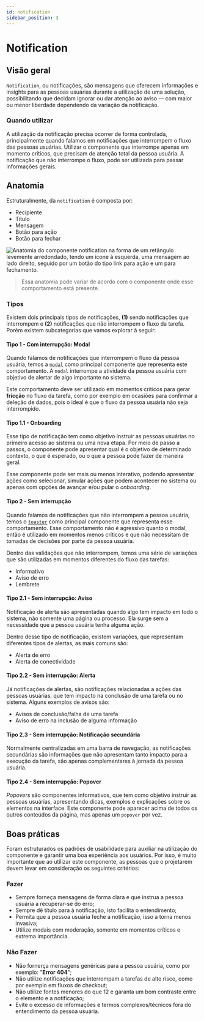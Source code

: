 ```yaml
---
id: notification
sidebar_position: 3
---
```



# Notification

## Visão geral

`Notification`, ou notificações, são mensagens que oferecem informações e insights para as pessoas usuárias durante a utilização de uma solução,
possibilitando que decidam ignorar ou dar atenção ao aviso — com maior ou menor liberdade dependendo da variação da notificação. 

### Quando utilizar

A utilização da notificação precisa ocorrer de forma controlada, principalmente quando falamos em notificações que interrompem o fluxo das pessoas usuárias.
Utilizar o componente que interrompe apenas em momento críticos, que precisam de atenção total da pessoa usuária. A notificação que não interrompe o fluxo,
pode ser utilizada para passar informações gerais. 

## Anatomia

Estruturalmente, da `notification` é composta por: 
- Recipiente
- Título
- Mensagem
- Botão para ação
- Botão para fechar

<img
  src={notificationAnatomy}
  alt="Anatomia do componente notification na forma de um retângulo levemente arredondado,
  tendo um ícone à esquerda, uma mensagem ao lado direito, seguido por um botão do tipo link para ação e um para fechamento."
/>

> Essa anatomia pode variar de acordo com o componente onde esse comportamento está presente.

### Tipos

Existem dois principais tipos de notificações, **(1)** sendo notificações que interrompem e **(2)** notificações que não
interrompem o fluxo da tarefa. Porém existem subcategorias que vamos explorar à seguir:

#### Tipo 1 - Com interrupção: Modal

Quando falamos de notificações que interrompem o fluxo da pessoa usuária, temos a [`modal`](docs/components/modal) como
principal componente que representa este comportamento. A `modal` interrompe a atividade da pessoa usuária com objetivo
de alertar de algo importante no sistema.

Este comportamento deve ser utilizado em momentos críticos para gerar **fricção** no fluxo da tarefa, como por exemplo em
ocasiões para confirmar a deleção de dados, pois o ideal é que o fluxo da pessoa usuária não seja interrompido.

#### Tipo 1.1 - Onboarding

Esse tipo de notificação tem como objetivo instruir as pessoas usuárias no primeiro acesso ao sistema ou uma nova etapa. Por meio
de passo a passos, o componente pode apresentar qual é o objetivo de determinado contexto, o que é esperado, ou o que a pessoa pode
fazer de maneira geral. 

Esse componente pode ser mais ou menos interativo, podendo apresentar ações como selecionar, simular ações que podem acontecer no
sistema ou apenas com opções de avançar e/ou pular o _onboarding_.

#### Tipo 2 - Sem interrupção

Quando falamos de notificações que não interrompem a pessoa usuária, temos o [`toaster`](docs/components/toaster) como principal
componente que representa esse comportamento. Esse comportamento não é agressivo quanto o modal, então é utilizado em momentos
menos críticos e que não necessitam de tomadas de decisões por parte da pessoa usuária.

Dentro das validações que não interrompem, temos uma série de variações que são utilizadas em momentos diferentes do fluxo das tarefas:
- Informativo
- Aviso de erro
- Lembrete

#### Tipo 2.1 - Sem interrupção: Aviso

Notificação de alerta são apresentadas quando algo tem impacto em todo o sistema, não somente uma página ou processo. Ela surge sem a
necessidade que a pessoa usuária tenha alguma ação. 

Dentro desse tipo de notificação, existem variações, que representam diferentes tipos de alertas, as mais comuns são:
- Alerta de erro
- Alerta de conectividade

#### Tipo 2.2 - Sem interrupção: Alerta

Já notificações de alertas, são notificações relacionadas a ações das pessoas usuárias, que tem impacto na conclusão de uma tarefa ou
no sistema. Alguns exemplos de avisos são:
- Avisos de conclusão/falha de uma tarefa
- Aviso de erro na inclusão de alguma informação

#### Tipo 2.3 - Sem interrupção: Notificação secundária

Normalmente centralizadas em uma barra de navegação, as notificações secundárias são informações que não apresentam tanto impacto para
a execução da tarefa, são apenas complementares à jornada da pessoa usuária.

#### Tipo 2.4 - Sem interrupção: Popover

_Popovers_ são componentes informativos, que tem como objetivo instruir as pessoas usuárias, apresentando dicas, exemplos e explicações
sobre os elementos na interface. Este componente pode aparecer acima de todos os outros conteúdos da página, mas apenas um `popover` por vez.

## Boas práticas

Foram estruturados os padrões de usabilidade para auxiliar na utilização do componente e garantir uma boa experiência aos usuários.
Por isso, é muito importante que ao utilizar este componente, as pessoas que o projetarem devem levar em consideração os seguintes critérios:

### Fazer

- Sempre forneça mensagens de forma clara e que instrua a pessoa usuária a recuperar-se do erro;
- Sempre dê título para à notificação, isto facilita o entendimento;
- Permita que a pessoa usuária feche a notificação, isso a torna menos invasiva;
- Utilize modais com moderação, somente em momentos críticos e extrema importância.

### Não Fazer

- Não fornerça mensagens genéricas para a pessoa usuária, como por exemplo: "**Error 404**";
- Não utilize notificações que interrompam a tarefas de alto risco, como por exemplo em fluxos de checkout;
- Não utilize fontes menores do que 12 e garanta um bom contraste entre o elemento e a notificação;
- Evite o excesso de informações e termos complexos/técnicos fora do entendimento da pessoa usuária.

